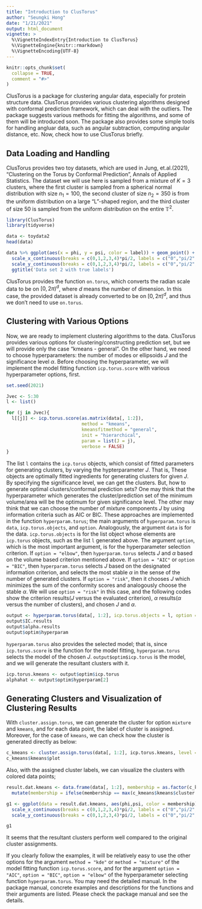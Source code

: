 ```yaml
---
title: "Introduction to ClusTorus"
author: "Seungki Hong"
date: "1/21/2021"
output: html_document
vignette: >
  %\VignetteIndexEntry{Introduction to ClusTorus}
  %\VignetteEngine{knitr::rmarkdown}
  %\VignetteEncoding{UTF-8}
---
```


```r
knitr::opts_chunk$set(
  collapse = TRUE,
  comment = "#>"
)
```

ClusTorus is a package for clustering angular data, especially for protein structure data. ClusTorus provides various clustering algorithms designed with conformal prediction framework, which can deal with the outliers. The package suggests various methods for fitting the algorithms, and some of them will be introduced soon. The package also provides some simple tools for handling angluar data, such as angular subtraction, computing angular distance, etc. Now, check how to use ClusTorus briefly.

## Data Loading and Handling

ClusTorus provides two toy datasets, which are used in Jung, et.al.(2021), "Clustering on the Torus by Conformal Prediction", Annals of Applied Statistics. The dataset we will use here is sampled from a mixture of $K = 3$ clusters, where the first cluster is sampled from a spherical normal distribution with size $n_1 = 100$, the second cluster of size $n_2 = 350$ is from the uniform distribution on a large “L”-shaped region, and the third cluster of size 50 is sampled from the uniform distribution on the entire $\mathbb{T}^2$.

```r
library(ClusTorus)
library(tidyverse)

data <- toydata2
head(data)

data %>% ggplot(aes(x = phi, y = psi, color = label)) + geom_point() +
  scale_x_continuous(breaks = c(0,1,2,3,4)*pi/2, labels = c("0","pi/2","pi","3pi/2","2pi"), limits = c(0,2*pi))+
  scale_y_continuous(breaks = c(0,1,2,3,4)*pi/2, labels = c("0","pi/2","pi","3pi/2","2pi"), limits = c(0,2*pi))+
  ggtitle('Data set 2 with true labels')
```
ClusTorus provides the function `on.torus`, which converts the radian scale data to be on $[0, 2\pi)^d$, where $d$ means the number of dimension. In this case, the provided dataset is already converted to be on $[0, 2\pi)^d$, and thus we don't need to use `on.torus`.

## Clustering with Various Options

Now, we are ready to implement clustering algorithms to the data. ClusTorus provides various options for clustering/constructing prediction set, but we will provide only the case "kmeans - general". On the other hand, we need to choose hyperparameters: the number of modes or ellipsoids $J$ and the significance level $\alpha$. Before choosing the hyperparameter, we will implement the model fitting function `icp.torus.score` with various hyperparameter options, first.

```r
set.seed(2021)

Jvec <- 5:30
l <- list()

for (j in Jvec){
  l[[j]] <- icp.torus.score(as.matrix(data[, 1:2]),
                            method = "kmeans",
                            kmeansfitmethod = "general",
                            init = "hierarchical",
                            param = list(J = j), 
                            verbose = FALSE)
}

```


The list `l` contains the `icp.torus` objects, which consist of fitted parameters for generating clusters, by varying the hypterparameter $J$. That is, These objects are optimally fitted ingredients for generating clusters for given $J$. By specifying the significance level, we can get the clusters. But, how to generate optimal clusters/conformal prediction sets? One may think that the hyperparameter which generates the cluster/prediction set of the minimum volume/area will be the optimum for given significance level. The other may think that we can choose the number of mixture components $J$ by using information criteria such as AIC or BIC. These approaches are implemented in the function `hyperparam.torus`; the main arguments of `hyperparam.torus` is `data`, `icp.torus.objects`, and `option`. Analogously, the argument `data` is for the data. `icp.torus.objects` is for the list object whose elements are `icp.torus` objects, such as the list `l` generated above. The argument `option`, which is the most important argument, is for the hyperparameter selection criterion. If `option = "elbow"`, then `hyperparam.torus` selects $J$ and $\alpha$ based on the volume based criterion mentioned above. If `option = "AIC"` or `option = "BIC"`, then `hyperparam.torus` selects $J$ based on the designated information criterion, and selects the most stable $\alpha$ in the sense of the number of generated clusters. If `option = "risk"`, then it chooses $J$ which minimizes the sum of the conformity scores and analogously choose the stable $\alpha$. We will use `option = "risk"` in this case, and the following codes show the criterion results($J$ versus the evaluated criterion), $\alpha$ results($\alpha$ versus the number of clusters), and chosen $J$ and $\alpha$.

```r
output <- hyperparam.torus(data[, 1:2], icp.torus.objects = l, option = "risk")
output$IC.results
output$alpha.results
output$optim$hyperparam
```

`hyperparam.torus` also provides the selected model; that is, since `icp.torus.score` is the function for the model fitting, `hyperparam.torus` selects the model of the chosen $J$. `output$optim$icp.torus` is the model, and we will generate the resultant clusters with it.

```r
icp.torus.kmeans <- output$optim$icp.torus
alphahat <- output$optim$hyperparam[2]
```


## Generating Clusters and Visualization of Clustering Results
With `cluster.assign.torus`, we can generate the cluster for option `mixture` and `kmeans`, and for each data point, the label of cluster is assigned. Moreover, for the case of `kmeans`, we can check how the cluster is generated directly as below:

```r
c_kmeans <- cluster.assign.torus(data[, 1:2], icp.torus.kmeans, level = alphahat)
c_kmeans$kmeans$plot
```

Also, with the assigned cluster labels, we can visualize the clusters with colored data points; 
```r
result.dat.kmeans <- data.frame(data[, 1:2], membership = as.factor(c_kmeans$kmeans$cluster.id.outlier)) %>%
  mutate(membership = ifelse(membership == max(c_kmeans$kmeans$cluster.id.outlier), "out", membership))

g1 <- ggplot(data = result.dat.kmeans, aes(phi,psi, color = membership)) + geom_point() +
  scale_x_continuous(breaks = c(0,1,2,3,4)*pi/2, labels = c("0","pi/2","pi","3pi/2","2pi"), limits = c(0,2*pi))+
  scale_y_continuous(breaks = c(0,1,2,3,4)*pi/2, labels = c("0","pi/2","pi","3pi/2","2pi"), limits = c(0,2*pi))

g1
```

It seems that the resultant clusters perform well compared to the original cluster assignments. 

If you clearly follow the examples, it will be relatively easy to use the other options for the argument `method = "kde"` or `method = "mixture"` of the model fitting function `icp.torus.score`, and for the argument `option = "AIC"`, `option = "BIC"`, `option = "elbow"` of the hyperparameter selecting function `hyperparam.torus`. You may need the detailed manual. In the package manual, concrete examples and descriptions for the functions and their arguments are listed. Please check the package manual and see the details.





